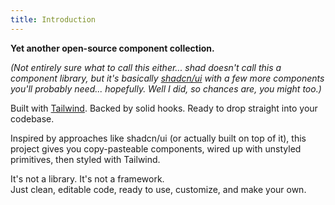 ```yaml
---
title: Introduction
---
```


**Yet another open-source component collection.**

_(Not entirely sure what to call this either... shad doesn't call this a
component library, but it's basically [shadcn/ui](https://ui.shadcn.com/) with a
few more components you'll probably need... hopefully. Well I did, so chances
are, you might too.)_

Built with [Tailwind](https://tailwindcss.com/). Backed by solid hooks. Ready to
drop straight into your codebase.

Inspired by approaches like shadcn/ui (or actually built on top of it), this
project gives you copy-pasteable components, wired up with unstyled primitives,
then styled with Tailwind.

It's not a library. It's not a framework.  
Just clean, editable code, ready to use, customize, and make your own.
